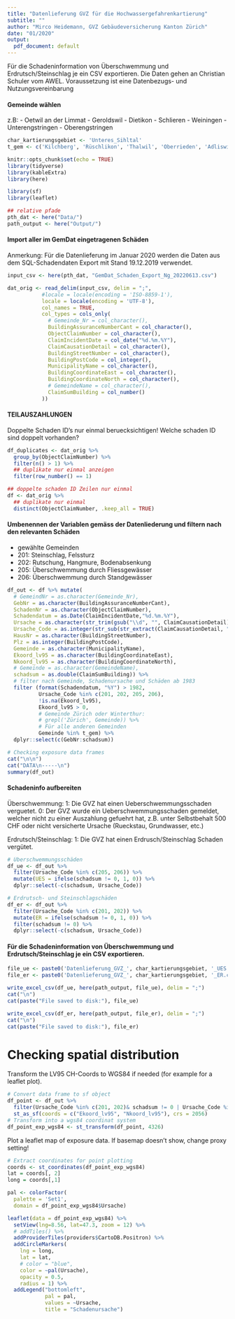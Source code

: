 ---
title: "Datenlieferung GVZ für die Hochwassergefahrenkartierung"
subtitle: ""
author: "Mirco Heidemann, GVZ Gebäudeversicherung Kanton Zürich"
date: "01/2020"
output:
  pdf_document: default
---
Für die Schadeninformation von Überschwemmung und Erdrutsch/Steinschlag je ein CSV exportieren.
Die Daten gehen an Christian Schuler vom AWEL. Voraussetzung ist eine Datenbezugs- und Nutzungsvereinbarung

#### Gemeinde wählen
z.B:
- Oetwil an der Limmat
- Geroldswil
- Dietikon
- Schlieren
- Weiningen
- Unterengstringen
- Oberengstringen
```{r}
char_kartierungsgebiet <- 'Unteres_Sihltal'
t_gem <- c('Kilchberg', 'Rüschlikon', 'Thalwil', 'Oberrieden', 'Adliswil', 'Langnau am Albis')
```

```{r setup, message = FALSE, warning=FALSE}
knitr::opts_chunk$set(echo = TRUE)
library(tidyverse)
library(kableExtra)
library(here)

library(sf)
library(leaflet)

## relative pfade
pth_dat <- here("Data/")
path_output <- here("Output/")
```

#### Import aller im GemDat eingetragenen Schäden
Anmerkung: Für die Datenlieferung im Januar 2020 werden die Daten aus dem SQL-Schadendaten Export mit Stand 19.12.2019 verwendet.
```{r}
input_csv <- here(pth_dat, "GemDat_Schaden_Export_Ng_20220613.csv")

dat_orig <- read_delim(input_csv, delim = ";",
           #locale = locale(encoding = 'ISO-8859-1'),
           locale = locale(encoding = 'UTF-8'),
           col_names = TRUE,
           col_types = cols_only(
             # Gemeinde_Nr = col_character(),
             BuildingAssuranceNumberCant = col_character(),
             ObjectClaimNumber = col_character(),
             ClaimIncidentDate = col_date("%d.%m.%Y"),
             ClaimCausationDetail = col_character(),
             BuildingStreetNumber = col_character(),
             BuildingPostCode = col_integer(),
             MunicipalityName = col_character(),
             BuildingCoordinateEast = col_character(),
             BuildingCoordinateNorth = col_character(),
             # GemeindeName = col_character(),
             ClaimSumBuilding = col_number()
           ))
```

#### TEILAUSZAHLUNGEN
Doppelte Schaden ID's nur einmal beruecksichtigen!
Welche schaden ID sind doppelt vorhanden?
```{r}
df_duplicates <- dat_orig %>%
  group_by(ObjectClaimNumber) %>%
  filter(n() > 1) %>%
  ## duplikate nur einmal anzeigen
  filter(row_number() == 1)

## doppelte schaden ID Zeilen nur einmal
df <- dat_orig %>%
  ## duplikate nur einmal
  distinct(ObjectClaimNumber, .keep_all = TRUE)
```

#### Umbenennen der Variablen gemäss der Datenliederung und filtern nach den relevanten Schäden
- gewählte Gemeinden
- 201: Steinschlag, Felssturz
- 202: Rutschung, Hangmure, Bodenabsenkung
- 205: Überschwemmung durch Fliessgewässer
- 206: Überschwemmung durch Standgewässer
```{r}
df_out <- df %>% mutate(
  # GemeindNr = as.character(Gemeinde_Nr),
  GebNr = as.character(BuildingAssuranceNumberCant),
  SchadenNr = as.character(ObjectClaimNumber),
  Schadendatum = as.Date(ClaimIncidentDate,"%d.%m.%Y"),
  Ursache = as.character(str_trim(gsub("\\d", "", ClaimCausationDetail), "left")),
  Ursache_Code = as.integer(str_sub(str_extract(ClaimCausationDetail, "[[:digit:]]+"))),
  HausNr = as.character(BuildingStreetNumber),
  Plz = as.integer(BuildingPostCode),
  Gemeinde = as.character(MunicipalityName),
  Ekoord_lv95 = as.character(BuildingCoordinateEast),
  Nkoord_lv95 = as.character(BuildingCoordinateNorth),
  # Gemeinde = as.character(GemeindeName),
  schadsum = as.double(ClaimSumBuilding)) %>% 
  # filter nach Gemeinde, Schadenursache und Schäden ab 1983
  filter (format(Schadendatum, "%Y") > 1982,
          Ursache_Code %in% c(201, 202, 205, 206),
          !is.na(Ekoord_lv95),
          Ekoord_lv95 > 0,
          # Gemeinde Zürich oder Winterthur:
          # grepl('Zürich', Gemeinde)) %>% 
          # Für alle anderen Gemeinden
          Gemeinde %in% t_gem) %>% 
  dplyr::select(c(GebNr:schadsum))

# Checking exposure data frames
cat("\n\n")
cat("DATA\n-----\n")
summary(df_out)
```

#### Schadeninfo aufbereiten
Überschwemmung:
1: Die GVZ hat einen Ueberschwemmungsschaden verguetet.
0: Der GVZ wurde ein Ueberschwemmungsschaden gemeldet, welcher nicht zu einer Auszahlung gefuehrt hat, z.B. unter Selbstbehalt 500 CHF oder nicht versicherte Ursache (Rueckstau, Grundwasser, etc.)

Erdrutsch/Steinschlag:
1: Die GVZ hat einen Erdrusch/Steinschlag Schaden vergütet.
```{r}
# Überschwemmungsschäden
df_ue <- df_out %>% 
  filter(Ursache_Code %in% c(205, 206)) %>% 
  mutate(UES = ifelse(schadsum != 0, 1, 0)) %>% 
  dplyr::select(-c(schadsum, Ursache_Code))

# Erdrutsch- und Steinschlagschäden
df_er <- df_out %>% 
  filter(Ursache_Code %in% c(201, 202)) %>% 
  mutate(ER = ifelse(schadsum != 0, 1, 0)) %>% 
  filter(schadsum != 0) %>% 
  dplyr::select(-c(schadsum, Ursache_Code))
```

#### Für die Schadeninformation von Überschwemmung und Erdrutsch/Steinschlag je ein CSV exportieren.
```{r}
file_ue <- paste0('Datenlieferung_GVZ_', char_kartierungsgebiet, '_UES.csv')
file_er <- paste0('Datenlieferung_GVZ_', char_kartierungsgebiet, '_ER.csv')

write_excel_csv(df_ue, here(path_output, file_ue), delim = ";")
cat("\n")
cat(paste("File saved to disk:"), file_ue)

write_excel_csv(df_er, here(path_output, file_er), delim = ";")
cat("\n")
cat(paste("File saved to disk:"), file_er)
```



# Checking spatial distribution
Transform the LV95 CH-Coords to WGS84 if needed (for example for a leaflet plot).
```{r}
# Convert data frame to sf object
df_point <- df_out %>%
  filter(Ursache_Code %in% c(201, 202)& schadsum != 0 | Ursache_Code %in% c(205, 206)) %>% 
  st_as_sf(coords = c("Ekoord_lv95", "Nkoord_lv95"), crs = 2056)
# Transform into a wgs84 coordinat system
df_point_exp_wgs84 <- st_transform(df_point, 4326)
```

Plot a leaflet map of exposure data. If basemap doesn't show, change proxy setting!
```{r}
# Extract coordinates for point plotting
coords <- st_coordinates(df_point_exp_wgs84)
lat = coords[, 2]
long = coords[,1]

pal <- colorFactor(
  palette = 'Set1',
  domain = df_point_exp_wgs84$Ursache)

leaflet(data = df_point_exp_wgs84) %>%
  setView(lng=8.56, lat=47.3, zoom = 12) %>%
  # addTiles() %>% 
  addProviderTiles(providers$CartoDB.Positron) %>% 
  addCircleMarkers(
    lng = long,
    lat = lat,
    # color = "blue",
    color = ~pal(Ursache),
    opacity = 0.5,
    radius = 1) %>% 
  addLegend("bottomleft",
            pal = pal,
            values = ~Ursache,
            title = "Schadenursache")
```

